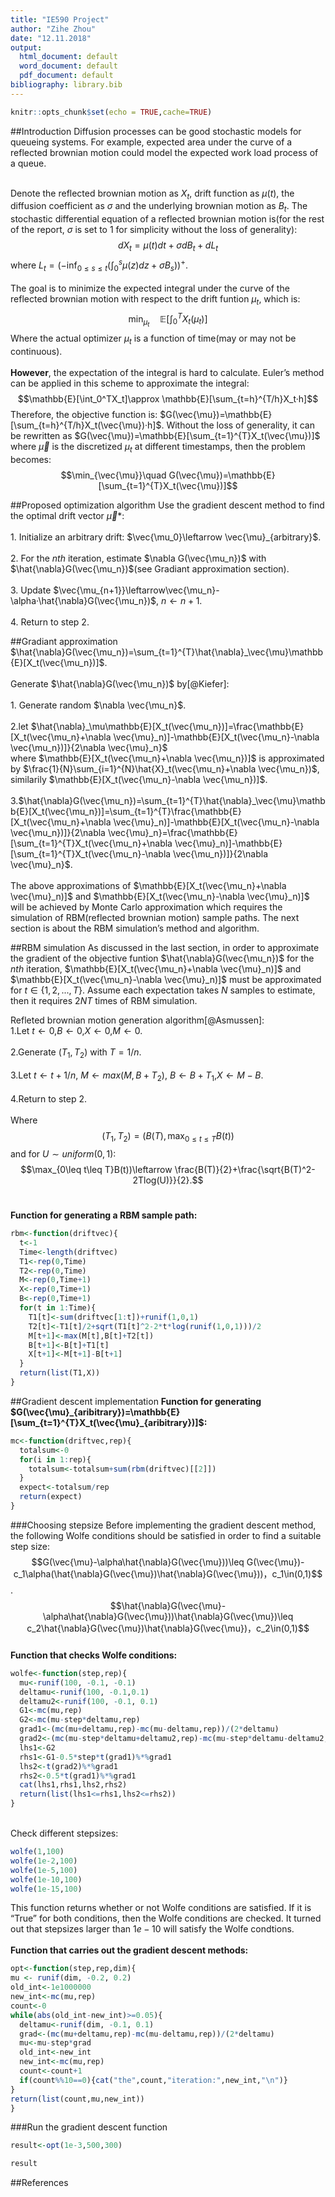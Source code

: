 ---
title: "IE590 Project"
author: "Zihe Zhou"
date: "12.11.2018"
output:
  html_document: default
  word_document: default
  pdf_document: default
bibliography: library.bib
---

```{r setup, include=FALSE}
knitr::opts_chunk$set(echo = TRUE,cache=TRUE)
```
##Introduction
Diffusion processes can be good stochastic models for queueing systems. For example, expected area under the curve of a reflected brownian motion could model the expected work load process of a queue. 

\
Denote the reflected brownian motion as $X_t$, drift function as $\mu(t)$, the diffusion coefficient as $\sigma$ and the underlying brownian motion as $B_t$. The stochastic differential equation of a reflected brownian motion is(for the rest of the report, $\sigma$ is set to $1$ for simplicity without the loss of generality):
$$dX_t=\mu(t)dt+\sigma dB_t+dL_t$$
where $L_t=(-\inf_{0\leq s\leq t}(\int_0^s\mu(z)dz+\sigma B_s))^+$.\
\
The goal is to minimize the expected integral under the curve of the reflected brownian motion with respect to the drift funtion $\mu_t$, which is:
$$\min_{\mu_t}\quad \mathbb{E}[\int_0^TX_t(\mu_t)]$$
Where the actual optimizer $\mu_t$ is a function of time(may or may not be continuous).\
\
**However**, the expectation of the integral is hard to calculate. Euler's method can be applied in this scheme to approximate the integral:
$$\mathbb{E}[\int_0^TX_t]\approx \mathbb{E}[\sum_{t=h}^{T/h}X_t·h]$$
Therefore, the objective function is: $G(\vec{\mu})=\mathbb{E}[\sum_{t=h}^{T/h}X_t(\vec{\mu})·h]$. Without the loss of generality, it can be rewritten as $G(\vec{\mu})=\mathbb{E}[\sum_{t=1}^{T}X_t(\vec{\mu})]$ where $\vec{\mu}$ is the discretized $\mu_t$ at different timestamps, then the problem becomes:
$$\min_{\vec{\mu}}\quad G(\vec{\mu})=\mathbb{E}[\sum_{t=1}^{T}X_t(\vec{\mu})]$$

##Proposed optimization algorithm
Use the gradient descent method to find the optimal drift vector $\vec{\mu}*$:\
\
1. Initialize an arbitrary drift: $\vec{\mu_0}\leftarrow \vec{\mu}_{arbitrary}$.\
\
2. For the $nth$ iteration, estimate $\nabla G(\vec{\mu_n})$ with $\hat{\nabla}G(\vec{\mu_n})$(see Gradiant approximation section).\
\
3. Update $\vec{\mu_{n+1}}\leftarrow\vec{\mu_n}-\alpha·\hat{\nabla}G(\vec{\mu_n})$, $n\leftarrow n+1$.\
\
4. Return to step 2.

##Gradiant approximation
$\hat{\nabla}G(\vec{\mu_n})=\sum_{t=1}^{T}\hat{\nabla}_\vec{\mu}\mathbb{E}[X_t(\vec{\mu_n})]$.\
\
Generate $\hat{\nabla}G(\vec{\mu_n})$ by[@Kiefer]:\
\
1. Generate random $\nabla \vec{\mu_n}$.\
\
2.let $\hat{\nabla}_\mu\mathbb{E}[X_t(\vec{\mu_n})]=\frac{\mathbb{E}[X_t(\vec{\mu_n}+\nabla \vec{\mu}_n)]-\mathbb{E}[X_t(\vec{\mu_n}-\nabla \vec{\mu_n})]}{2\nabla \vec{\mu}_n}$\
where $\mathbb{E}[X_t(\vec{\mu_n}+\nabla \vec{\mu_n})]$ is approximated by $\frac{1}{N}\sum_{i=1}^{N}\hat{X}_t(\vec{\mu_n}+\nabla \vec{\mu_n})$, similarily $\mathbb{E}[X_t(\vec{\mu_n}-\nabla \vec{\mu_n})]$.\
\
3.$\hat{\nabla}G(\vec{\mu_n})=\sum_{t=1}^{T}\hat{\nabla}_\vec{\mu}\mathbb{E}[X_t(\vec{\mu_n})]=\sum_{t=1}^{T}\frac{\mathbb{E}[X_t(\vec{\mu_n}+\nabla \vec{\mu}_n)]-\mathbb{E}[X_t(\vec{\mu_n}-\nabla \vec{\mu_n})]}{2\nabla \vec{\mu}_n}=\frac{\mathbb{E}[\sum_{t=1}^{T}X_t(\vec{\mu_n}+\nabla \vec{\mu}_n)]-\mathbb{E}[\sum_{t=1}^{T}X_t(\vec{\mu_n}-\nabla \vec{\mu_n})]}{2\nabla \vec{\mu}_n}$.\
\
The above approximations of $\mathbb{E}[X_t(\vec{\mu_n}+\nabla \vec{\mu}_n)]$ and $\mathbb{E}[X_t(\vec{\mu_n}-\nabla \vec{\mu}_n)]$ will be achieved by Monte Carlo approximation  which requires the simulation of RBM(reflected brownian motion) sample paths. The next section is about the RBM simulation's method and algorithm.

##RBM simulation
As discussed in the last section, in order to approximate the gradient of the objective funtion $\hat{\nabla}G(\vec{\mu_n})$ for the $nth$ iteration, $\mathbb{E}[X_t(\vec{\mu_n}+\nabla \vec{\mu}_n)]$ and $\mathbb{E}[X_t(\vec{\mu_n}-\nabla \vec{\mu}_n)]$ must be approximated for $t\in\{1,2,...,T\}$. Assume each expectation takes $N$ samples to estimate, then it requires $2NT$ times of RBM simulation.

Refleted brownian motion generation algorithm[@Asmussen]:\
1.Let $t\leftarrow 0$,$B\leftarrow 0$,$X\leftarrow 0$,$M\leftarrow 0$.\
\
2.Generate $(T_1,T_2)$ with $T=1/n$.\
\
3.Let $t\leftarrow t+1/n$, $M\leftarrow max(M,B+T_2)$, $B\leftarrow B+T_1$,$X\leftarrow M-B$.\
\
4.Return to step 2.\
\
Where $$(T_1,T_2)=(B(T),\max_{0\leq t\leq T}B(t))$$ 
and for $U\sim uniform(0,1)$: $$\max_{0\leq t\leq T}B(t))\leftarrow \frac{B(T)}{2}+\frac{\sqrt{B(T)^2-2Tlog(U)}}{2}.$$ 
\

**Function for generating a RBM sample path:**
```{r, cache=TRUE}
rbm<-function(driftvec){
  t<-1
  Time<-length(driftvec)
  T1<-rep(0,Time)
  T2<-rep(0,Time)
  M<-rep(0,Time+1)
  X<-rep(0,Time+1)
  B<-rep(0,Time+1)
  for(t in 1:Time){
    T1[t]<-sum(driftvec[1:t])+runif(1,0,1)
    T2[t]<-T1[t]/2+sqrt(T1[t]^2-2*t*log(runif(1,0,1)))/2
    M[t+1]<-max(M[t],B[t]+T2[t])
    B[t+1]<-B[t]+T1[t]
    X[t+1]<-M[t+1]-B[t+1]
  }
  return(list(T1,X))
}
```


##Gradient descent implementation
**Function for generating $G(\vec{\mu}_{aribitrary})=\mathbb{E}[\sum_{t=1}^{T}X_t(\vec{\mu}_{aribitrary})]$:**
```{r,cache=TRUE}
mc<-function(driftvec,rep){
  totalsum<-0
  for(i in 1:rep){
    totalsum<-totalsum+sum(rbm(driftvec)[[2]])
  }
  expect<-totalsum/rep
  return(expect)
}
```

###Choosing stepsize
Before implementing the gradient descent method, the following Wolfe conditions should be satisfied in order to find a suitable step size:\
$$G(\vec{\mu}-\alpha\hat{\nabla}G(\vec{\mu}))\leq G(\vec{\mu})-c_1\alpha(\hat{\nabla}G(\vec{\mu})\hat{\nabla}G(\vec{\mu}))，c_1\in(0,1)$$.
$$\hat{\nabla}G(\vec{\mu}-\alpha\hat{\nabla}G(\vec{\mu}))\hat{\nabla}G(\vec{\mu})\leq c_2\hat{\nabla}G(\vec{\mu})\hat{\nabla}G(\vec{\mu})，c_2\in(0,1)$$
\
**Function that checks Wolfe conditions:**
```{r, cache=TRUE}
wolfe<-function(step,rep){
  mu<-runif(100, -0.1, -0.1)
  deltamu<-runif(100, -0.1,0.1)
  deltamu2<-runif(100, -0.1, 0.1)
  G1<-mc(mu,rep)
  G2<-mc(mu-step*deltamu,rep)
  grad1<-(mc(mu+deltamu,rep)-mc(mu-deltamu,rep))/(2*deltamu)
  grad2<-(mc(mu-step*deltamu+deltamu2,rep)-mc(mu-step*deltamu-deltamu2,rep))/(2*deltamu2)
  lhs1<-G2
  rhs1<-G1-0.5*step*t(grad1)%*%grad1
  lhs2<-t(grad2)%*%grad1
  rhs2<-0.5*t(grad1)%*%grad1
  cat(lhs1,rhs1,lhs2,rhs2)
  return(list(lhs1<=rhs1,lhs2<=rhs2))
}
```
\
Check different stepsizes:
```{r, cache=TRUE}
wolfe(1,100)
wolfe(1e-2,100)
wolfe(1e-5,100)
wolfe(1e-10,100)
wolfe(1e-15,100)
```
This function returns whether or not Wolfe conditions are satisfied. If it is "True" for both conditions, then the Wolfe conditions are checked. It turned out that stepsizes larger than $1e-10$ will satisfy the Wolfe condtions.\
\
**Function that carries out the gradient descent methods:**
```{r, cache=TRUE}
opt<-function(step,rep,dim){
mu <- runif(dim, -0.2, 0.2)
old_int<-1e1000000
new_int<-mc(mu,rep)
count<-0
while(abs(old_int-new_int)>=0.05){
  deltamu<-runif(dim, -0.1, 0.1)
  grad<-(mc(mu+deltamu,rep)-mc(mu-deltamu,rep))/(2*deltamu)
  mu<-mu-step*grad
  old_int<-new_int
  new_int<-mc(mu,rep)
  count<-count+1
  if(count%%10==0){cat("the",count,"iteration:",new_int,"\n")}
}
return(list(count,mu,new_int))
}
```

###Run the gradient descent function
```{r}
result<-opt(1e-3,500,300)
```


```{r}
result
```

##References
